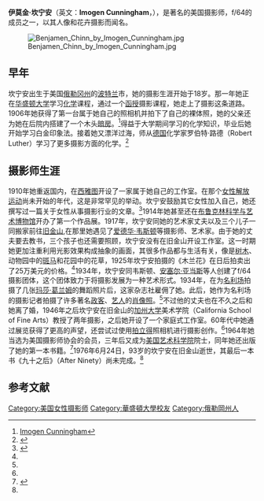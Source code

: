 '''伊莫金·坎宁安'''（英文：'''Imogen Cunningham'''，{{bd|1883年|4月12日|1976年|6月24日|catIdx=Cunningham}}），是著名的美国摄影师，f/64的成员之一，以其人像和花卉摄影而闻名。

[[File:Benjamen_Chinn_by_Imogen_Cunningham.jpg|thumb]]


== 早年 ==
坎宁安出生于美国[[俄勒冈州|俄勒冈州]]的[[波特兰|波特兰]]市，她的摄影生涯开始于18岁。那一年她正在[[华盛顿大学|华盛顿大学]]学习[[化学|化学]]课程，通过一个[[函授|函授]]摄影课程，她走上了摄影这条道路。1906年她获得了第一台属于她自己的照相机并拍下了自己的裸体照，她的父亲还为她在后院内搭建了一个木头[[暗房|暗房]]。<ref name=answer>[http://www.yourdictionary.com/biography/imogen-cunningham Imogen Cunningham]</ref>得益于大学期间学习的化学知识，毕业后她开始学习白金印象法。接着她又漂洋过海，师从[[德国|德国]]化学家罗伯特·路德（Robert Luther）学习了更多摄影方面的化学。<ref name=cctv>{{Cite web |url=http://www.cctv.com/lm/636/32/49175.html |title=读照片――美国女摄影师伊莫金.坎宁安 |access-date=2010-05-20 |archive-date=2019-08-03 |archive-url=https://web.archive.org/web/20190803071429/http://www.cctv.com/lm/636/32/49175.html |dead-url=no }}</ref>
== 摄影师生涯 ==
1910年她重返国内，在[[西雅图|西雅图]]开设了一家属于她自己的工作室。在那个[[女性解放运动|女性解放运动]]尚未开始的年代，这是非常罕见的举动。坎宁安鼓励其它女性加入自己，她还撰写过一篇关于女性从事摄影行业的文章。<ref name="#1">{{Cite web |url=http://www.cs.washington.edu/building/art/ImogenCunningham/ |title=Imogen Cunningham |access-date=2010-05-20 |archive-date=2019-01-03 |archive-url=https://web.archive.org/web/20190103004900/https://www.cs.washington.edu/building/art/ImogenCunningham/ |dead-url=no }}</ref>1914年她甚至还在[[布鲁克林科学与艺术博物馆|布鲁克林科学与艺术博物馆]]开办了第一个作品展。1917年，坎宁安同她的艺术家丈夫以及三个儿子一同搬家前往[[旧金山|旧金山]],在那里她遇见了[[爱德华·韦斯顿|爱德华·韦斯顿]]等摄影师、艺术家。由于她的丈夫要去教书，三个孩子也还需要照顾，坎宁安没有在旧金山开设工作室。这一时期她更加注重利用光影效果构成抽象的画面，其很多作品都与生活有关，像是[[树木|树木]]、动物园中的[[斑马|斑马]]和花园中的花草，1925年坎宁安拍摄的《木兰花》在日后拍卖出了25万美元的价格。<ref name=cctv/>1934年，坎宁安同韦斯顿、[[安塞尔·亚当斯|安塞尔·亚当斯]]等人创建了f/64摄影团体，这个团体致力于将摄影发展为一种艺术形式。1934年，在为[[名利场（杂志）|名利场]]拍摄了几张[[玛莎·葛兰姆|玛莎·葛兰姆]]的舞蹈照片后，这家杂志社雇佣了她。此后，她作为名利场的摄影记者拍摄了许多著名[[政客|政客]]、[[艺人|艺人]]的[[肖像照|肖像照]]。<ref name="#1"/>不过他的丈夫也在不久之后和她离了婚，1946年之后坎宁安在旧金山的[[加州大学|加州大学]]美术学院（California School of Fine Arts）教授了两年摄影，之后她开设了一个家庭式工作室。60年代中她通过展览获得了更高的声望，还尝试过使用[[拍立得|拍立得]]照相机进行摄影创作。<ref name=answer/>1964年她当选为美国摄影师协会的会员，三年后又成为[[美国艺术科学院|美国艺术科学院]]院士，同年她还出版了她的第一本书籍。<ref>{{Cite web |url=http://www.fotoo.cn/html/49/n-849.html |title=她用镜头摄取花之神韵 |access-date=2010-05-23 |archive-date=2009-11-12 |archive-url=https://web.archive.org/web/20091112013504/http://www.fotoo.cn/html/49/n-849.html |dead-url=no }}</ref>1976年6月24日，93岁的坎宁安在旧金山逝世，其最后一本书《九十之后》（After Ninety）尚未完成。<ref name=answer/>
== 参考文献 ==
{{commonscat|Imogen Cunningham}}
<div class="references-small">
<references></references>
</div>

{{Authority control}}
{{DEFAULTSORT:Cunningham, Imogen}}
[[Category:美国女性摄影师|Category:美国女性摄影师]]
[[Category:華盛頓大學校友|Category:華盛頓大學校友]]
[[Category:俄勒岡州人|Category:俄勒岡州人]]